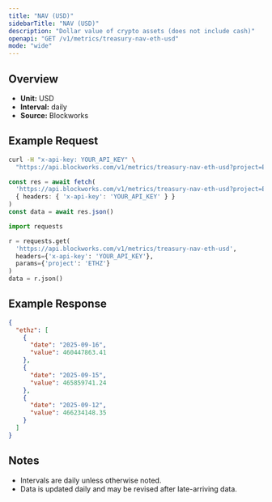 ```yaml
---
title: "NAV (USD)"
sidebarTitle: "NAV (USD)"
description: "Dollar value of crypto assets (does not include cash)"
openapi: "GET /v1/metrics/treasury-nav-eth-usd"
mode: "wide"
---
```


## Overview

- **Unit:** USD
- **Interval:** daily
- **Source:** Blockworks

## Example Request

<CodeGroup>

```bash cURL
curl -H "x-api-key: YOUR_API_KEY" \
  "https://api.blockworks.com/v1/metrics/treasury-nav-eth-usd?project=ETHZ"
```

```typescript TypeScript
const res = await fetch(
  'https://api.blockworks.com/v1/metrics/treasury-nav-eth-usd?project=ETHZ',
  { headers: { 'x-api-key': 'YOUR_API_KEY' } }
)
const data = await res.json()
```

```python Python
import requests

r = requests.get(
  'https://api.blockworks.com/v1/metrics/treasury-nav-eth-usd',
  headers={'x-api-key': 'YOUR_API_KEY'},
  params={'project': 'ETHZ'}
)
data = r.json()
```

</CodeGroup>

## Example Response

```json
{
  "ethz": [
    {
      "date": "2025-09-16",
      "value": 460447863.41
    },
    {
      "date": "2025-09-15",
      "value": 465859741.24
    },
    {
      "date": "2025-09-12",
      "value": 466234148.35
    }
  ]
}
```

## Notes
- Intervals are daily unless otherwise noted.
- Data is updated daily and may be revised after late-arriving data.